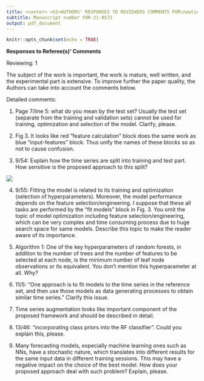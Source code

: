 ```yaml
---
title: <center> <h2>AUTHORS' RESPONSES TO REVIEWERS COMMENTS FOR\newline "META-LEARNING HOW TO FORECAST TIME SERIES"</h2> </center>
subtitle: Manuscript number FOR-21-0572
output: pdf_document
---
```


```r
knitr::opts_chunk$set(echo = TRUE)
```


\textcolor{teal}{We would like to thank the Editor, Associate Editor and the two anonymous reviewers for
reviewing our paper. We also thank you for the insightful comments and suggestions. In this
revision, we have addressed all the comments raised by the reviewers, providing a point-to-point
response to each comment made by the review team.}

**Responses to Referee(s)' Comments** 

\textcolor{teal}{First, we would like to thank the reviewer for the time of reviewing our paper. We have tried
our best to address all of your comments and suggestions. Below we provide a point-to-point
response to your comments.}

Reviewing: 1


The subject of the work is important, the work is mature, well written, and the experimental part is extensive. To improve further the paper quality, the Authors can take into account the comments below.

Detailed comments:

(1) Page 7/line 5: what do you mean by the test set? Usually the test set (separate from the training and validation sets) cannot be used for training, optimization and selection of the model. Clarify, please. 

\textcolor{teal}{We thank the reviewer for raising this concern.Unfortunately, we were unable to find the place that corresponds to this comment. However, we have clarified this point in the revised manuscript in Section 2.3 and highlighted it below.}

\textcolor{blue}{The training set is used to estimate the parameters of a forecasting model. Based on this fitted model, we generate forecasts over the test set and compare them against the test set values. Since the test data are not used for model fitting, this practice provides a reliable indicator to evaluate how well the model makes accurate forecasts on new data.}

(2) Fig 3. It looks like red “feature calculation” block does the same work as blue “input-features” block. Thus unify the names of these blocks so as not to cause confusion.

\textcolor{teal}{We thank the reviewer for the suggestion. We changed the wording in Fig 3 - red part  "feature calculation" to "input-features" to unify the names and avoid confusion.}


(3) 9/54: Explain how the time series are split into training and test part. How sensitive is the proposed approach to this split?

\textcolor{teal}{Thank you for the comment. We include length as one of our features, but the remaining features are
asymptotically independent of the length of the time series (i.e., they are ergodic), and they
are independent of scale. As our main focus is forecasting, we select features which have
discriminatory power in selecting a good model for forecasting. This point is mentioned in the last paragraph of section 2.1. In addition to that we added following to the requested section}

\textcolor{blue}{Usually, the first 80\% of a time series is used as the training set, and the remaining last 20\% is used as the test set for evaluation.  In our research, since we used the M-competion data, we used the training and test set specified by the M-competion organizers. In the M-competitions training set length for series varies, however the test length for the time series are fixed for each frequency level. The number of
observations in the test periods are 6 for yearly, 8 for
quarterly, 18 for monthly, 13 for weekly, 14 for daily and
48 for hourly series. Use of this standard test set specified by the M-competitions allows to compare our results with the results of other studies. 
Figure *** provides the distributions of length of the training period of the M-competitions and simulated data used in the study. }

\textcolor{teal}{To show the distribution of length in the reference set and new series collection we added the following figure}

![]("images/lengthdis.png")

\textcolor{teal}{Furthermore, we added following to the conclusions section}

\textcolor{blue}{Our method is sensitive to the training duration of the time series because we employed length as an input feature. We found that whereas longer time series prefer to choose more parameterized models, shorter time series are more likely to choose simple models like random walk, white noise, etc. However, PDP curves of length revealed that there is a threshold beyond which the probability of choosing various models in response to training set length starts to plateau.}


(4) 9/55: Fitting the model is related to its training and optimization (selection of hyperparameters). Moreover, the model performance depends on the feature selection/engineering. I suppose that these all tasks are performed by the “fit models” block in Fig. 3. You omit the topic of model optimization including feature selection/engineering, which can be very complex and time consuming process due to huge search space for same models. Describe this topic to make the reader aware of its importance.


(5) Algorithm 1: One of the key hyperparameters of random forests, in addition to the number of trees and the number of features to be selected at each node, is the minimum number of leaf node observations or its equivalent. You don't mention this hyperparameter at all. Why?


(6) 11/5: “One approach is to fit models to the time series in the reference set, and then use those models as data generating processes to obtain similar time series.” Clarify this issue.

(7) Time series augmentation looks like important component of the proposed framework and should be described in detail.


(8) 13/46: “incorporating class priors into the RF classifier”. Could you explain this, please.


(9) Many forecasting models, especially machine learning ones such as NNs, have a stochastic nature, which translates into different results for the same input data in different training sessions. This may have a negative impact on the choice of the best model. How does your proposed approach deal with such problem? Explain, please.